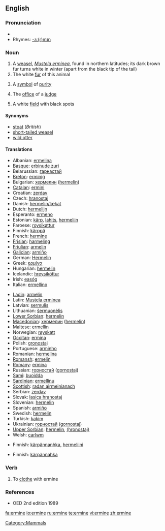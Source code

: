 ==English==

===Pronunciation===
*{{IPA|/'ɜːmɪn/}}
*Rhymes: [[Rhymes:English:-ɜː(r)mɪn|-ɜː(r)mɪn]]

===Noun===
{{wikipedia}}
{{en-noun}}

# A [[weasel]], ''[[Mustela erminea]]'', found in northern latitudes; its dark brown fur turns white in winter (apart from the black tip of the tail)
# The white [[fur]] of this animal
# {{poetic}} A [[symbol]] of [[purity]]
# {{figuratively}} The [[office]] of a [[judge]]
# {{heraldry}} A white [[field]] with black spots

====Synonyms====
*[[stoat]] (''British'')
*[[short-tailed weasel]]
*[[wild otter]]

====Translations====
{{trans-top|Mustela erminea}}
*Albanian: [[ermelina]]
*[[Basque]]: [[erbinude zuri]]
*Belarussian: [[гарнастай]]
*[[Breton]]: [[erminig]]
*Bulgarian: [[хермелин]] ([[hermelin]])
*[[Catalan]]: [[ermini]]
*Croatian: [[zerdav]]
*Czech: [[hranostaj]]
*Danish: [[hermelin/lækat]]
*Dutch: [[hermelijn]] {{m}}
*Esperanto: [[ermeno]]
*Estonian: [[kärp]], [[lahits]], [[hermeliin]]
*Faroese: [[roysikøttur]]
*Finnish: [[kärppä]]
*French: [[hermine]] {{f}}
*[[Frisian]]: [[harmeling]]
*[[Friulian]]: [[armelin]]
*[[Galician]]: [[armiño]]
*German: [[Hermelin]] {{n}}
*Greek: [[ερμίνα]] '' ''
*Hungarian: [[hermelin]]
*Icelandic: [[hreysiköttur]]
*Irish: [[easóg]]
*Italian: [[ermellino]] {{m}}
{{trans-mid}}
*[[Ladin]]: [[armelin]]
*Latin: [[Mustela erminea]] '' ''
*Latvian: [[sermulis]]
*Lithuanian: [[šermuonėlis]]
*[[Lower Sorbian]]: [[hermelin]]
*[[Macedonian]]: [[хермелин]] ([[hermelin]])
*Maltese: [[ermellin]]
*Norwegian: [[røyskatt]]
*[[Occitan]]: [[ermina]]
*Polish: [[gronostaj]] '' ''
*Portuguese: [[arminho]] {{m}}
*Romanian: [[hermelina]]
*[[Romansh]]: [[ermelin]]
*[[Romany]]: [[ermina]] {{f}}
*Russian: [[горностай]] ([[gornostaj]]) '' ''
*[[Sami]]: [[buoidda]]
*[[Sardinian]]: [[ermellinu]]
*[[Scottish]]: [[radan airmeinianach]]
*Serbian: [[zerdav]] {{m}}
*Slovak: [[lasica hranostaj]]
*Slovenian: [[hermelin]]
*Spanish: [[armiño]] {{m}}
*Swedish: [[hermelin]]
*Turkish: [[kakim]]
*Ukrainian: [[горностай]] ([[gornostaj]])
*[[Upper Sorbian]]: [[hermelin]], [[(hronostaj)]]
*Welsh: [[carlwm]]
{{trans-bottom}}

{{trans-top|the white fur of this animal}}
*Finnish: [[kärpännanhka]], [[hermeliini]]
{{trans-bottom}}

{{trans-top|a symbol of purity}}
{{trans-bottom}}

{{trans-top|the office of a judge}}
{{trans-bottom}}

{{trans-top|(heraldry) a white field with black spots}}
*Finnish: [[kärpännahka]]
{{trans-bottom}}

===Verb===
{{en-verb}}

# To [[clothe]] with ermine

===References===
*OED 2nd edition 1989

[[Category:Mammals]]

[[fa:ermine]]
[[io:ermine]]
[[ru:ermine]]
[[te:ermine]]
[[vi:ermine]]
[[zh:ermine]]